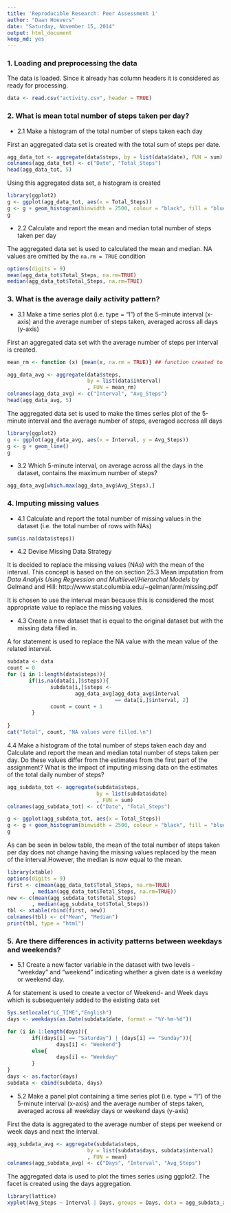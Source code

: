 ```yaml
---
title: 'Reproducible Research: Peer Assessment 1'
author: "Daan Hoevers"
date: "Saturday, November 15, 2014"
output: html_document
keep_md: yes
---
```



### 1. Loading and preprocessing the data

The data is loaded. Since it already has column headers it is considered as ready for processing.

```r
data <- read.csv("activity.csv", header = TRUE)
```

### 2. What is mean total number of steps taken per day?

* 2.1 Make a histogram of the total number of steps taken each day

First an aggregated data set is created with the total sum of steps per date.
```r
agg_data_tot <- aggregate(data$steps, by = list(data$date), FUN = sum)
colnames(agg_data_tot) <- c("Date", "Total_Steps")
head(agg_data_tot, 5)
```

Using this aggregated data set, a histogram is created
```r
library(ggplot2)
g <- ggplot(agg_data_tot, aes(x = Total_Steps))
g <- g + geom_histogram(binwidth = 2500, colour = "black", fill = "blue")
g
```

* 2.2 Calculate and report the mean and median total number of steps taken per day

The aggregated data set is used to calculated the mean and median. NA values are omitted by the `na.rm = TRUE` condition
```r
options(digits = 9)
mean(agg_data_tot$Total_Steps, na.rm=TRUE)
median(agg_data_tot$Total_Steps, na.rm=TRUE)
```

### 3. What is the average daily activity pattern?

* 3.1 Make a time series plot (i.e. type = "l") of the 5-minute interval (x-axis) and the average number of steps taken, averaged across all days (y-axis)

First an aggregated data set with the average number of steps per interval is created.
```r
mean_rm <- function (x) {mean(x, na.rm = TRUE)} ## function created to include na.rm = TRUE condition in the aggregate function

agg_data_avg <- aggregate(data$steps, 
                          by = list(data$interval)
                          , FUN = mean_rm)     
colnames(agg_data_avg) <- c("Interval", "Avg_Steps")
head(agg_data_avg, 5)
``` 

The aggregated data set is used to make the times series plot of the 5-minute interval and the average number of steps, averaged accross all days
```r
library(ggplot2)
g <- ggplot(agg_data_avg, aes(x = Interval, y = Avg_Steps))
g <- g + geom_line()
g
```

* 3.2 Which 5-minute interval, on average across all the days in the dataset, contains the maximum number of steps?
```r
agg_data_avg[which.max(agg_data_avg$Avg_Steps),]
```

### 4. Imputing missing values

* 4.1 Calculate and report the total number of missing values in the dataset (i.e. the total number of rows with NAs)
```r
sum(is.na(data$steps))
```

* 4.2 Devise Missing Data Strategy

It is decided to replace the missing values (NAs) with the mean of the interval. This concept is based on the on section 25.3 Mean imputation from *Data Analyis Using Regression and Multilevel/Hierarchal Models* by Gelmand and Hill: http://www.stat.columbia.edu/~gelman/arm/missing.pdf  

It is chosen to use the interval mean because this is considered the most appropriate value to replace the missing values.

* 4.3 Create a new dataset that is equal to the original dataset but with the missing data filled in.

A for statement is used to replace the NA value with the mean value of the related interval.
```r
subdata <- data
count = 0
for (i in 1:length(data$steps)){
       if(is.na(data[i,]$steps)){
              subdata[i,]$steps <- 
                      agg_data_avg[agg_data_avg$Interval 
                                   == data[i,]$interval, 2]  
              count = count + 1
        }
        
}
cat("Total", count, "NA values were filled.\n")
```

4.4 Make a histogram of the total number of steps taken each day and Calculate and report the mean and median total number of steps taken per day. Do these values differ from the estimates from the first part of the assignment? What is the impact of imputing missing data on the estimates of the total daily number of steps?

```r
agg_subdata_tot <- aggregate(subdata$steps, 
                             by = list(subdata$date)
                             , FUN = sum)
colnames(agg_subdata_tot) <- c("Date", "Total_Steps")
```

```r
g <- ggplot(agg_subdata_tot, aes(x = Total_Steps))
g <- g + geom_histogram(binwidth = 2500, colour = "black", fill = "blue")
g
```

As can be seen in below table, the mean of the total number of steps taken per day does not change having the missing values replaced by the mean of the interval.However, the median is now equal to the mean. 

```r
library(xtable)
options(digits = 9)
first <- c(mean(agg_data_tot$Total_Steps, na.rm=TRUE)
        , median(agg_data_tot$Total_Steps, na.rm=TRUE))
new <- c(mean(agg_subdata_tot$Total_Steps)
        , median(agg_subdata_tot$Total_Steps))
tbl <- xtable(rbind(first, new))
colnames(tbl) <- c("Mean", "Median")
print(tbl, type = "html")
```

### 5. Are there differences in activity patterns between weekdays and weekends?

* 5.1 Create a new factor variable in the dataset with two levels - "weekday" and "weekend" indicating whether a given date is a weekday or weekend day.

A for statement is used to create a vector of Weekend- and Week days which is subsequentely added to the existing data set

```r
Sys.setlocale("LC_TIME","English")
days <- weekdays(as.Date(subdata$date, format = "%Y-%m-%d"))

for (i in 1:length(days)){
        if((days[i] == "Saturday") | (days[i] == "Sunday")){
                days[i] <- "Weekend"}
        else{
                days[i] <- "Weekday"
        }
}
days <- as.factor(days)
subdata <- cbind(subdata, days)
```

* 5.2 Make a panel plot containing a time series plot (i.e. type = "l")  of the 5-minute interval (x-axis) and the average number of steps taken, averaged across all weekday days or weekend days (y-axis)

First the data is aggregated to the average number of steps per weekend or week days and next the interval.

```r
agg_subdata_avg <- aggregate(subdata$steps, 
                          by = list(subdata$days, subdata$interval)
                          , FUN = mean)
colnames(agg_subdata_avg) <- c("Days", "Interval", "Avg_Steps")
```

The aggregated data is used to plot the times series using ggplot2. The facet is created using the days aggregation.

```r
library(lattice)
xyplot(Avg_Steps ~ Interval | Days, groups = Days, data = agg_subdata_avg, type = "l", layout = (c(1,2)))
```
